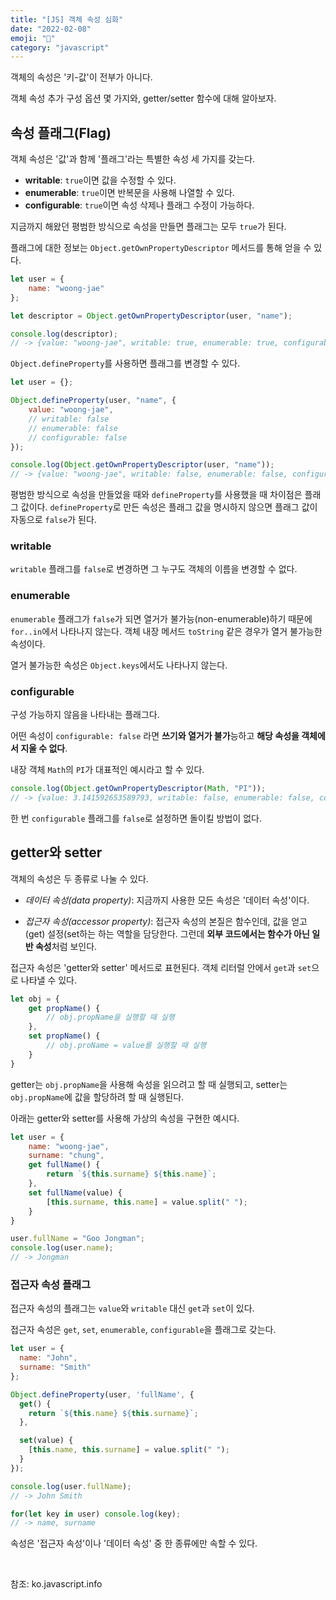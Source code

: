 ```yaml
---
title: "[JS] 객체 속성 심화" 
date: "2022-02-08"
emoji: "🔬"
category: "javascript"
---
```


객체의 속성은 '키-값'이 전부가 아니다.

객체 속성 추가 구성 옵션 몇 가지와, getter/setter 함수에 대해 알아보자.

## 속성 플래그(Flag)
객체 속성은 '값'과 함께 '플래그'라는 특별한 속성 세 가지를 갖는다.

- **writable**: `true`이면 값을 수정할 수 있다.
- **enumerable**: `true`이면 반복문을 사용해 나열할 수 있다.
- **configurable**: `true`이면 속성 삭제나 플래그 수정이 가능하다.

지금까지 해왔던 평범한 방식으로 속성을 만들면 플래그는 모두 `true`가 된다.

플래그에 대한 정보는 `Object.getOwnPropertyDescriptor` 메서드를 통해 얻을 수 있다.

```js
let user = {
    name: "woong-jae"
};

let descriptor = Object.getOwnPropertyDescriptor(user, "name");

console.log(descriptor);
// -> {value: "woong-jae", writable: true, enumerable: true, configurable: true}
```

`Object.defineProperty`를 사용하면 플래그를 변경할 수 있다.

```js
let user = {};

Object.defineProperty(user, "name", {
    value: "woong-jae",
    // writable: false
    // enumerable: false
    // configurable: false
});

console.log(Object.getOwnPropertyDescriptor(user, "name"));
// -> {value: "woong-jae", writable: false, enumerable: false, configurable: false}
```

평범한 방식으로 속성을 만들었을 때와 `defineProperty`를 사용했을 때 차이점은 플래그 값이다.
`defineProperty`로 만든 속성은 플래그 값을 명시하지 않으면 플래그 값이 자동으로 `false`가 된다.

### writable
`writable` 플래그를 `false`로 변경하면 그 누구도 객체의 이름을 변경할 수 없다.

### enumerable
`enumerable` 플래그가 `false`가 되면 열거가 불가능(non-enumerable)하기 때문에 `for..in`에서 나타나지 않는다.
객체 내장 메서드 `toString` 같은 경우가 열거 불가능한 속성이다.

열거 불가능한 속성은 `Object.keys`에서도 나타나지 않는다.

### configurable
구성 가능하지 않음을 나타내는 플래그다.

어떤 속성이 `configurable: false` 라면 **쓰기와 열거가 불가**능하고 **해당 속성을 객체에서 지울 수 없다**.

내장 객체 `Math`의 `PI`가 대표적인 예시라고 할 수 있다.

```js
console.log(Object.getOwnPropertyDescriptor(Math, "PI"));
// -> {value: 3.141592653589793, writable: false, enumerable: false, configurable: false}
```

한 번 `configurable` 플래그를 `false`로 설정하면 돌이킬 방법이 없다.


## getter와 setter
객체의 속성은 두 종류로 나눌 수 있다.

- *데이터 속성(data property)*: 지금까지 사용한 모든 속성은 '데이터 속성'이다.

- *접근자 속성(accessor property)*: 접근자 속성의 본질은 함수인데, 값을 얻고(get) 설정(set하는 하는 역할을 담당한다. 그런데 **외부 코드에서는 함수가 아닌 일반 속성**처럼 보인다.

접근자 속성은 'getter와 setter' 메서드로 표현된다. 객체 리터럴 안에서 `get`과 `set`으로 나타낼 수 있다.
```js
let obj = {
    get propName() {
        // obj.propName을 실행할 때 실행
    },
    set propName() {
        // obj.proName = value를 실행할 때 실행
    }
}
```

getter는 `obj.propName`을 사용해 속성을 읽으려고 할 때 실행되고, setter는 `obj.propName`에 값을 할당하려 할 때 실행된다.

아래는 getter와 setter를 사용해 가상의 속성을 구현한 예시다.

```js
let user = {
    name: "woong-jae",
    surname: "chung",
    get fullName() {
        return `${this.surname} ${this.name}`;
    },
    set fullName(value) {
        [this.surname, this.name] = value.split(" ");
    }
}

user.fullName = "Goo Jongman";
console.log(user.name);
// -> Jongman
```

### 접근자 속성 플래그
접근자 속성의 플래그는 `value`와 `writable` 대신 `get`과 `set`이 있다.

접근자 속성은 `get`, `set`, `enumerable`, `configurable`을 플래그로 갖는다.

```js
let user = {
  name: "John",
  surname: "Smith"
};

Object.defineProperty(user, 'fullName', {
  get() {
    return `${this.name} ${this.surname}`;
  },

  set(value) {
    [this.name, this.surname] = value.split(" ");
  }
});

console.log(user.fullName); 
// -> John Smith

for(let key in user) console.log(key); 
// -> name, surname
```

속성은 '접근자 속성'이나 '데이터 속성' 중 한 종류에만 속할 수 있다.

<br/>

참조: ko.javascript.info